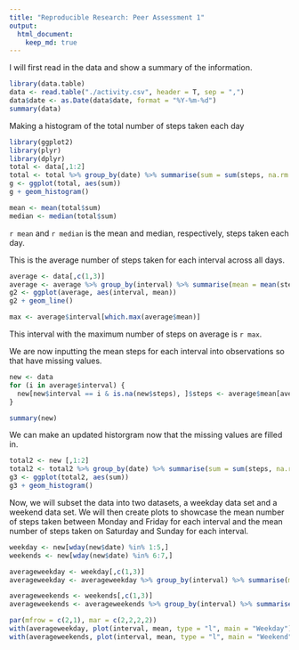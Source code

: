 ```yaml
---
title: "Reproducible Research: Peer Assessment 1"
output: 
  html_document:
    keep_md: true
---
```


I will first read in the data and show a summary of the information.  
```r
library(data.table)
data <- read.table("./activity.csv", header = T, sep = ",")
data$date <- as.Date(data$date, format = "%Y-%m-%d")
summary(data)
```

Making a histogram of the total number of steps taken each day
```r
library(ggplot2)
library(plyr)
library(dplyr)
total <- data[,1:2]
total <- total %>% group_by(date) %>% summarise(sum = sum(steps, na.rm = T))
g <- ggplot(total, aes(sum))
g + geom_histogram()
```


```r
mean <- mean(total$sum)
median <- median(total$sum)
```
`r mean` and `r median` is the mean and median, respectively, steps taken each day.  

This is the average number of steps taken for each interval across all days. 

```r
average <- data[,c(1,3)]
average <- average %>% group_by(interval) %>% summarise(mean = mean(steps, na.rm = T))
g2 <- ggplot(average, aes(interval, mean))
g2 + geom_line()
```

```r
max <- average$interval[which.max(average$mean)]
```
This interval with the maximum number of steps on average is `r max`. 

We are now inputting the mean steps for each interval into observations so that have missing values. 
```r
new <- data
for (i in average$interval) {
  new[new$interval == i & is.na(new$steps), ]$steps <- average$mean[average$interval == i]
}

summary(new)
```

We can make an updated historgram now that the missing values are filled in. 
```r
total2 <- new [,1:2]
total2 <- total2 %>% group_by(date) %>% summarise(sum = sum(steps, na.rm = T))
g3 <- ggplot(total2, aes(sum))
g3 + geom_histogram()
```

Now, we will subset the data into two datasets, a weekday data set and a weekend data set. We will then create plots to showcase the mean number of steps taken between Monday and Friday for each interval and the mean number of steps taken on Saturday and Sunday for each interval. 
```r
weekday <- new[wday(new$date) %in% 1:5,]
weekends <- new[wday(new$date) %in% 6:7,]

averageweekday <- weekday[,c(1,3)]
averageweekday <- averageweekday %>% group_by(interval) %>% summarise(mean = mean(steps, na.rm = T))

averageweekends <- weekends[,c(1,3)]
averageweekends <- averageweekends %>% group_by(interval) %>% summarise(mean = mean(steps, na.rm = T))

par(mfrow = c(2,1), mar = c(2,2,2,2))
with(averageweekday, plot(interval, mean, type = "l", main = "Weekday"))
with(averageweekends, plot(interval, mean, type = "l", main = "Weekend"))
```